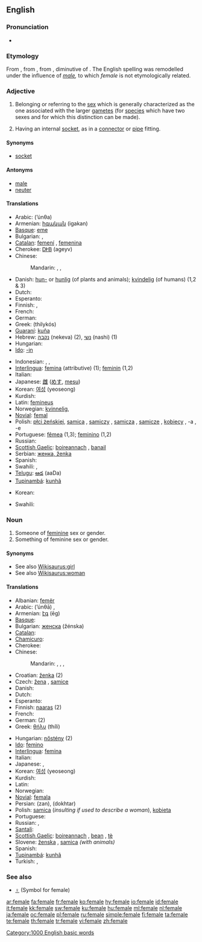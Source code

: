 {{wikipedia|dab=female (disambiguation)|female}}
{{wikipedia}}
==English==

===Pronunciation===
* {{audio|en-us-female.ogg|Audio (US)}}

===Etymology===
From {{etyl|fro}} {{term|femelle|lang=fro}}, from {{etyl|ML.}} {{term|femella||a female}}, from {{etyl|la}} {{term|femella||a young female, a girl|lang=la}}, diminutive of {{term|femina||a woman|lang=la}}. The English spelling was remodelled under the influence of ''[[male]],'' to which ''female'' is not etymologically related.

===Adjective===
{{en-adj|-}}

# Belonging or referring to the [[sex]] which is generally characterized as the one associated with the larger [[gamete]]s (for [[species]] which have two sexes and for which this distinction can be made).
# {{context|figurative|electronics}} Having an internal [[socket]], as in a [[connector]] or [[pipe]] fitting.

====Synonyms====
* {{figurative}} [[socket]]

====Antonyms====
* [[male]]
* [[neuter]]

====Translations====
{{trans-top|belonging to the sex with larger, fertilizable gametes}}
* Arabic: {{Arab|[[انثى|أنْثَى]]}} (’únθa)
* Armenian: [[իգական]] (igakan)
* [[Basque]]: [[eme]]
* Bulgarian: {{t-|bg|женски|m|tr=žénski|sc=Cyrl}}, {{t+|bg|женска|f|tr=žénska|sc=Cyrl}}
* [[Catalan]]: [[femení]] {{m}}, [[femenina]] {{f}}
* Cherokee: [[ᎠᎨᏴ]] (ageyv)
* Chinese:
*: Mandarin: {{i|of humans}} {{t|zh|女|tr=nǚ|sc=Hani}}, {{i|of some animals}} {{t|zh|母|tr=mǔ|sc=Hani}}, {{i|of some animals and plants}} {{t|zh|雌|tr=cí|sc=Hani}}
* Danish: [[hun-]] or [[hunlig]] (of plants and animals); [[kvindelig]] (of humans) (1,2 & 3)
* Dutch: {{t+|nl|vrouwelijk}}
* Esperanto: {{t-|eo|ina|xs=Esperanto}}
* Finnish: {{t+|fi|naispuolinen}}, {{t+|fi|naispuolinen|alt=nais-}}
* French: {{t+|fr|féminin}}
* German: {{t+|de|weiblich}}
* Greek: {{t+|el|θηλυκός|m|sc=Grek}} (thilykós)
* [[Guaraní]]: [[kuña]]
* Hebrew: [[נקבה]] (nekeva) (2), [[נשי]] (nashi) (1)
* Hungarian: {{t+|hu|nőstény}}
* [[Ido]]: [[-in]]
{{trans-mid}}
* Indonesian: {{t-|id|perempuan|xs=Indonesian}}, {{t+|id|wanita|xs=Indonesian}}, {{t+|id|betina|xs=Indonesian}}
* [[Interlingua]]: [[femina]] (attributive) (1); [[feminin]] (1,2)
* Italian: {{t+|it|femminile}}
* Japanese: [[雌]] ([[めす]], [[mesu]])
* Korean: [[여성]] (yeoseong)
* Kurdish: {{t-|ku|مێ|sc=ku-Arab}}
* Latin: [[femineus]]
* Norwegian: [[kvinnelig]],  {{t|no|hunn-}}
* [[Novial]]: [[femal]]
* Polish: [[płci żeńskiej]], [[samica]] {{f}}, [[samiczy]] {{m}}, [[samicza]] {{f}}, [[samicze]] {{n}}, [[kobiecy]] {{m}}, -a {{f}}, -e {{n}}
* Portuguese: [[fêmea]] {{f}} (1,3); [[feminino]] {{m}} (1,2)
* Russian: {{t+|ru|женский|tr=žénskij|sc=Cyrl}}
* [[Scottish Gaelic]]: [[boireannach]] {{n}}, [[banail]] {{f}}
* Serbian: [[женка, ženka]]
* Spanish: {{t+|es|femenino|m}}
* Swahili: {{t+|sw|kike|xs=Swahili}},  {{t+|sw|jike|xs=Swahili}}
* [[Telugu]]: [[ఆడ]] (aaDa)
* [[Tupinambá]]: [[kunhã]]
{{trans-bottom}}

{{trans-top|having an internal socket}}
* Korean: {{t-|ko|암형|tr=amhyeong|sc=Hang}}
{{trans-mid}}
* Swahili: {{t+|sw|jike|xs=Swahili}}
{{trans-bottom}}

===Noun===
{{en-noun}}

# Someone of [[feminine]] sex or gender.
# Something of feminine sex or gender.

====Synonyms====
* See also [[Wikisaurus:girl]]
* See also [[Wikisaurus:woman]]

====Translations====
{{trans-top|an individual belonging to the sex that can give birth}}
* Albanian: [[femër]]
* Arabic: {{Arab|[[أنثى]]}} (’únθā) {{f}},  {{t|ar|إناث|p|tr=ináth|sc=Arab}}
* Armenian: [[էգ]] (ēg)
* [[Basque]]: {{t-|eu|eme|xs=Basque}}
* Bulgarian: [[женска]] (žénska) {{f}}
* [[Catalan]]: {{t-|ca|femella|f}}
* [[Chamicuro]]: {{tø|ccc|molota}}
* Cherokee: {{t-|chr|ᎠᎨᏴ|tr=ageyv|sc=Cher|xs=Cherokee}}
* Chinese:
*: Mandarin: {{t|cmn|雌性|tr=cíxìng|sc=Hani|xs=Mandarin}},  {{t|cmn|陰性|sc=Hani|xs=Mandarin}},  {{t|cmn|阴性|tr=yīnxìng|sc=Hani|xs=Mandarin}}, {{qualifier|human}} {{t-|cmn|女性|tr=nǚxìng|sc=Hani|xs=Mandarin}}
* Croatian: [[ženka]]{{f}} (2)
* Czech: [[žena]] {{f}} {{i|person}}, [[samice]] {{f}} {{i|animal}}
* Danish: {{t+|da|kvinde|c}}
* Dutch: {{t+|nl|vrouw|c}}
* Esperanto: {{t-|eo|ino|xs=Esperanto}}
* Finnish: [[naaras]] (2)
* French: {{t+|fr|femelle|f}}
* German: {{t+|de|Weibchen|n}} (2)
* Greek: [[θήλυ]] (thíli)
{{trans-mid}}
* Hungarian: [[nőstény]] (2)
* [[Ido]]: [[femino]]
* [[Interlingua]]: [[femina]]
* Italian: {{t+|it|femmina|f}}
* Japanese: {{t+|ja|女性|tr=じょせい, josei|sc=Jpan}},  {{qualifier|animal}} {{t+|ja|雌|tr=めす, mesu|sc=Jpan}}
* Korean: [[여성]] (yeoseong)
* Kurdish: {{t-|ku|مێ|sc=ku-Arab}}
* Latin: {{t+|la|fēmina|f}}
* Norwegian: {{t+|no|kvinne}}
* [[Novial]]: [[femala]]
* Persian: {{fa-Arab|[[زن]]}} (zan), {{fa-Arab|[[دختر]]}} (dokhtar)
* Polish: [[samica]] {{f}} (''insulting if used to describe a woman''), [[kobieta]] {{f}}
* Portuguese: {{t+|pt|fêmea|f}}
* Russian: {{t|ru|самка|f|tr=sámka|sc=Cyrl}},  {{qualifier|human}} {{t+|ru|женщина|f|tr=žénščina|sc=Cyrl}}
* [[Santali]]: {{tø|sat|ᱮᱝᱜᱚ|tr=engga|sc=Olck}}
* [[Scottish Gaelic]]: [[boireannach]] {{m}}, [[bean]] {{f}}, [[tè]] {{f}}
* Slovene: [[ženska]] {{f}}, [[samica]] {{f}} ''(with animals)''
* Spanish: {{t+|es|hembra|f}}
* [[Tupinambá]]: [[kunhã]]
* Turkish: {{t+|tr|dişi}}, {{t+|tr|bayan}}
{{trans-bottom}}

===See also===
* [[♀]] (Symbol for female)

[[Category:1000 English basic words]]

[[ar:female]]
[[fa:female]]
[[fr:female]]
[[ko:female]]
[[hy:female]]
[[io:female]]
[[id:female]]
[[it:female]]
[[kk:female]]
[[sw:female]]
[[ku:female]]
[[hu:female]]
[[ml:female]]
[[nl:female]]
[[ja:female]]
[[oc:female]]
[[pl:female]]
[[ru:female]]
[[simple:female]]
[[fi:female]]
[[ta:female]]
[[te:female]]
[[th:female]]
[[tr:female]]
[[vi:female]]
[[zh:female]]